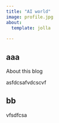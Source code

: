 ```yaml
---
title: "AI world"
image: profile.jpg
about:
  template: jolla
  
---
```


## aaa
About this blog

asfdcsafvdcscvf

## bb
vfsdfcsa
